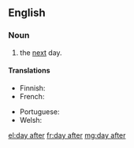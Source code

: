 ==English==

===Noun===
{{en-noun|days after}}

# the [[next]] day.

====Translations====
{{trans-top|next day}}
* Finnish: {{t|fi|seuraava päivä}}
* French: {{t+|fr|lendemain|m}}
{{trans-mid}}
* Portuguese: {{t|pt|[[dia]] [[seguinte]]|m}}
* Welsh: {{t+|cy|trannoeth|m}}
{{trans-bottom}}

[[el:day after]]
[[fr:day after]]
[[mg:day after]]